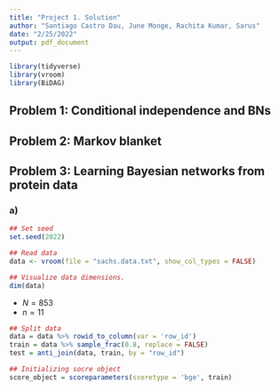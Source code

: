 ```yaml
---
title: "Project 1. Solution"
author: "Santiago Castro Dau, June Monge, Rachita Kumar, Sarus"
date: "2/25/2022"
output: pdf_document
---
```


```r
library(tidyverse)
library(vroom)
library(BiDAG)
```

## Problem 1: Conditional independence and BNs

## Problem 2: Markov blanket

## Problem 3: Learning Bayesian networks from protein data
### a)
```r
## Set seed
set.seed(2022)

## Read data
data <- vroom(file = "sachs.data.txt", show_col_types = FALSE)

## Visualize data dimensions. 
dim(data)
```

* $N = 853$
* $n = 11$

```r
## Split data
data = data %>% rowid_to_column(var = 'row_id')
train = data %>% sample_frac(0.8, replace = FALSE)
test = anti_join(data, train, by = "row_id")

## Initializing socre object
score_object = scoreparameters(scoretype = 'bge', train)
```

